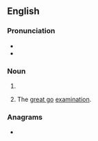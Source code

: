 {{also|Greats}}
==English==

===Pronunciation===
* {{IPA|en|/ɡɹeɪts/}}
* {{homophones|en|grates}}

===Noun===
{{head|en|noun form}}

# {{plural of|en|great}}
# {{lb|en|UK|slang|universities|dated}} The [[great go]] [[examination]].

===Anagrams===
* {{anagrams|en|a=aegrst|'Gaters|Gaters|Stager|Strega|gaster|grates|ragest|retags|stager|targes}}